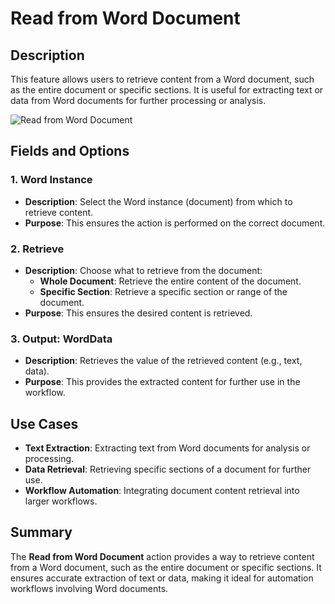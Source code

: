 # Read from Word Document  

## Description

This feature allows users to retrieve content from a Word document, such as the entire document or specific sections. It is useful for extracting text or data from Word documents for further processing or analysis.  

![Read from Word Document](../../../assets/word/read-from-word-document.png)  

## Fields and Options  

### 1. Word Instance
- **Description**: Select the Word instance (document) from which to retrieve content.  
- **Purpose**: This ensures the action is performed on the correct document.  

### 2. Retrieve
- **Description**: Choose what to retrieve from the document:  
  - **Whole Document**: Retrieve the entire content of the document.  
  - **Specific Section**: Retrieve a specific section or range of the document.  
- **Purpose**: This ensures the desired content is retrieved.  

### 3. Output: WordData
- **Description**: Retrieves the value of the retrieved content (e.g., text, data).  
- **Purpose**: This provides the extracted content for further use in the workflow.  

## Use Cases

- **Text Extraction**: Extracting text from Word documents for analysis or processing.  
- **Data Retrieval**: Retrieving specific sections of a document for further use.  
- **Workflow Automation**: Integrating document content retrieval into larger workflows.  

## Summary

The **Read from Word Document** action provides a way to retrieve content from a Word document, such as the entire document or specific sections. It ensures accurate extraction of text or data, making it ideal for automation workflows involving Word documents.